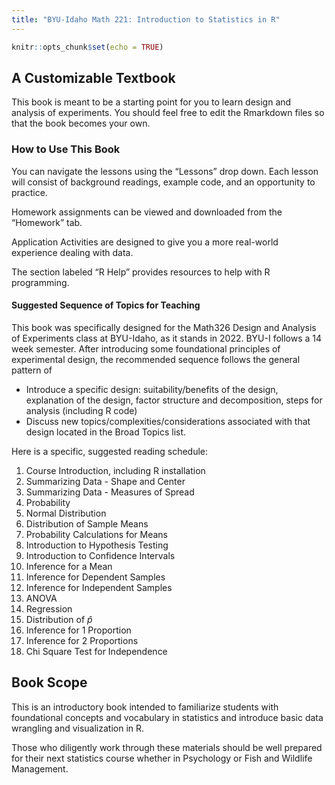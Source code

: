 ```yaml
---
title: "BYU-Idaho Math 221: Introduction to Statistics in R"
---
```


```r
knitr::opts_chunk$set(echo = TRUE)
```

## A Customizable Textbook

This book is meant to be a starting point for you to learn design and analysis of experiments. You should feel free to edit the Rmarkdown files so that the book becomes your own.

### How to Use This Book

You can navigate the lessons using the "Lessons" drop down.  Each lesson will consist of background readings, example code, and an opportunity to practice.

Homework assignments can be viewed and downloaded from the "Homework" tab.  

Application Activities are designed to give you a more real-world experience dealing with data.  

The section labeled "R Help" provides resources to help with R programming.  


#### Suggested Sequence of Topics for Teaching

This book was specifically designed for the Math326 Design and Analysis of Experiments class at BYU-Idaho, as it stands in 2022. BYU-I follows a 14 week semester. After introducing some foundational principles of experimental design, the recommended sequence follows the general pattern of

-   Introduce a specific design: suitability/benefits of the design, explanation of the design, factor structure and decomposition, steps for analysis (including R code)
-   Discuss new topics/complexities/considerations associated with that design located in the Broad Topics list.

Here is a specific, suggested reading schedule:

  1. Course Introduction, including R installation
  2. Summarizing Data - Shape and Center
  3. Summarizing Data - Measures of Spread
  4. Probability
  5. Normal Distribution
  6. Distribution of Sample Means
  7. Probability Calculations for Means
  8. Introduction to Hypothesis Testing
  9. Introduction to Confidence Intervals
  10. Inference for a Mean
  11. Inference for Dependent Samples
  12. Inference for Independent Samples
  13. ANOVA
  14. Regression
  15. Distribution of $\hat{p}$
  16. Inference for 1 Proportion
  17. Inference for 2 Proportions
  18. Chi Square Test for Independence

## Book Scope

This is an introductory book intended to familiarize students with foundational concepts and vocabulary in statistics and introduce basic data wrangling and visualization in R. 

Those who diligently work through these materials should be well prepared for their next statistics course whether in Psychology or Fish and Wildlife Management.  